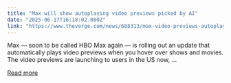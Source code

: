 ```yaml
---
title: "Max will show autoplaying video previews picked by AI"
date: "2025-06-17T16:18:02.000Z"
link: "https://www.theverge.com/news/688313/max-video-previews-autoplay-update"
---
```


Max — soon to be called HBO Max again — is rolling out an update that automatically plays video previews when you hover over shows and movies. The video previews are launching to users in the US now, ...

[Read more](https://www.theverge.com/news/688313/max-video-previews-autoplay-update)
